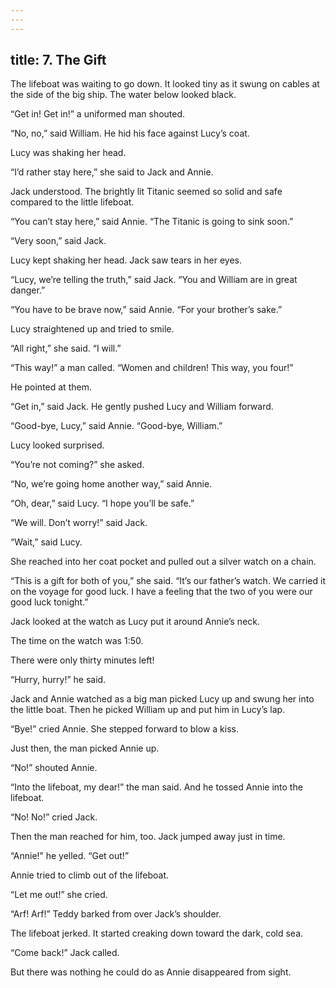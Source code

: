 ```yaml
---
---
---
```

title: 7. The Gift
---



The lifeboat was waiting to go down. It looked tiny as it swung on cables at the side of the big ship. The water below looked black.

“Get in! Get in!” a uniformed man shouted.

“No, no,” said William. He hid his face against Lucy’s coat.

Lucy was shaking her head.

“I’d rather stay here,” she said to Jack and Annie.

Jack understood. The brightly lit Titanic seemed so solid and safe compared to the little lifeboat.

“You can’t stay here,” said Annie. “The Titanic is going to sink soon.”

“Very soon,” said Jack.

Lucy kept shaking her head. Jack saw tears in her eyes.

“Lucy, we’re telling the truth,” said Jack. “You and William are in great danger.”

“You have to be brave now,” said Annie. “For your brother’s sake.”

Lucy straightened up and tried to smile.

“All right,” she said. “I will.”

“This way!” a man called. “Women and children! This way, you four!”

He pointed at them.

“Get in,” said Jack. He gently pushed Lucy and William forward.

“Good-bye, Lucy,” said Annie. “Good-bye, William.”

Lucy looked surprised.

“You’re not coming?” she asked.

“No, we’re going home another way,” said Annie.

“Oh, dear,” said Lucy. “I hope you’ll be safe.”

“We will. Don’t worry!” said Jack.

“Wait,” said Lucy.

She reached into her coat pocket and pulled out a silver watch on a chain.

“This is a gift for both of you,” she said. “It’s our father’s watch. We carried it on the voyage for good luck. I have a feeling that the two of you were our good luck tonight.”

Jack looked at the watch as Lucy put it around Annie’s neck.

The time on the watch was 1:50.

There were only thirty minutes left!

“Hurry, hurry!” he said.

Jack and Annie watched as a big man picked Lucy up and swung her into the little boat. Then he picked William up and put him in Lucy’s lap.

“Bye!” cried Annie. She stepped forward to blow a kiss.

Just then, the man picked Annie up.

“No!” shouted Annie.

“Into the lifeboat, my dear!” the man said. And he tossed Annie into the lifeboat.

“No! No!” cried Jack.

Then the man reached for him, too. Jack jumped away just in time.

“Annie!” he yelled. “Get out!”

Annie tried to climb out of the lifeboat.



“Let me out!” she cried.

“Arf! Arf!” Teddy barked from over Jack’s shoulder.

The lifeboat jerked. It started creaking down toward the dark, cold sea.

“Come back!” Jack called.

But there was nothing he could do as Annie disappeared from sight.